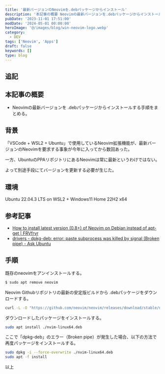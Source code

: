 ```yaml
---
title: '最新バージョンのNeovimを.debパッケージからインストール'
description: '本記事の概要 Neovimの最新バージョンを.debパッケージからインストールする手順をまとめる。'
pubDate: '2023-11-01 17:51:00'
modDate: '2024-05-01 00:00:00'
heroImage: '@/images/blog/win-neovim-logo.webp'
category:
  - DEV
tags: ['Neovim', 'Apps']
draft: false
keywords: []
type: blog
---
```



## 追記

<Alert
  type='info'
  content='2024/05/08 - .debパッケージの配布終了によりsnapによるインストールを以下記事にまとめた。'
/>

<BlogCard
  title='Ubuntuにsnapで最新バージョンのNeovimをインストールする【WSL2】'
  description='記事目的：Ubuntuに最新バージョンのNeovimをsnapを使用してインストールする。　Ubuntuのパッケージリポジトリに登録されているNeovimはバージョンが古いためapt installではなくsnapによるインストールを行う。前提として必要なsystemdの有効化と併せてまとめる。'
  url='https://www.neputa-note.net/2024/05/neovim-snap/'
  domain='www.neputa-note.net'
/>

## 本記事の概要

- Neovimの最新バージョンを .debパッケージからインストールする手順をまとめる。

## 背景

「VSCode + WSL2 + Ubuntu」で使用しているNeovim拡張機能が、最新バージョンのNeovimを要求する事象が今年に入ってから数回あった。

一方、UbuntuのPPAリポジトリにあるNeovimは常に最新というわけではない。

よって別途手段にてバージョンを更新する必要が生じた。

## 環境

Ubuntu 22.04.3 LTS on WSL2 + Windows11 Home 22H2 x64

## 参考記事

- [How to install latest version (0.8+) of Neovim on Debian instead of apt-get | FRVfrvr](https://frvfrvr.github.io/2022/12/09/myvimsetup?utm_source=pocket_saves)
- [drivers - dpkg-deb: error: paste subprocess was killed by signal (Broken pipe) - Ask Ubuntu](https://askubuntu.com/questions/1062171/dpkg-deb-error-paste-subprocess-was-killed-by-signal-broken-pipe)

## 手順

既存のneovimをアンインストールする。

```bash
$ sudo apt remove neovim
```

Neovim Githubリポジトリの最新の安定版ビルドから .debパッケージをダウンロードする。

```bash
curl -L -O "https://github.com/neovim/neovim/releases/download/stable/nvim-linux64.deb"
```

ダウンロードしたパッケージをインストールする。

```bash
sudo apt install ./nvim-linux64.deb
```

ここで「dpkg-deb」のエラー（Broken pipe）が発生した場合、以下の方法で再度パッケージをインストールする。

```bash
sudo dpkg -i --force-overwrite ./nvim-linux64.deb
sudo apt -f install
```

以上

